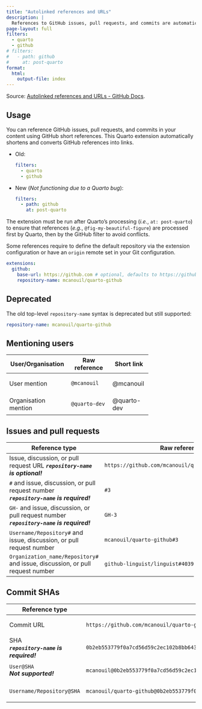 ```yaml
---
title: "Autolinked references and URLs"
description: |
  References to GitHub issues, pull requests, and commits are automatically shortened and converted into links.
page-layout: full
filters:
  - quarto
  - github
# filters:
#   - path: github
#     at: post-quarto
format:
  html:
    output-file: index
---
```


Source: [Autolinked references and URLs - GitHub Docs](https://docs.github.com/en/get-started/writing-on-github/working-with-advanced-formatting/autolinked-references-and-urls).

## Usage

You can reference GitHub issues, pull requests, and commits in your content using GitHub short references.
This Quarto extension automatically shortens and converts GitHub references into links.

- Old:

  ```yml
  filters:
    - quarto
    - github
  ```

- New (*Not functioning due to a Quarto bug*):

  ```yml
  filters:
    - path: github
      at: post-quarto
  ```

:::: {.callout-important}
The extension must be run after Quarto's processing (*i.e.*, `at: post-quarto`) to ensure that references (*e.g.*, `@fig-my-beautiful-figure`) are processed first by Quarto, then by the GitHub filter to avoid conflicts.
:::

Some references require to define the default repository via the extension configuration or have an `origin` remote set in your Git configuration.

```yml
extensions:
  github:
    base-url: https://github.com # optional, defaults to https://github.com
    repository-name: mcanouil/quarto-github
```

:::: {.callout-warning}
## Deprecated

The old top-level `repository-name` syntax is deprecated but still supported:

```yml
repository-name: mcanouil/quarto-github
```
:::

## Mentioning users

+----------------------+----------------+-------------+
| User/Organisation    | Raw reference  | Short link  |
+======================+================+=============+
|                      | ```txt         |             |
| User mention         | @mcanouil      | @mcanouil   |
|                      | ```            |             |
+----------------------+----------------+-------------+
|                      | ```txt         |             |
| Organisation mention | @quarto-dev    | @quarto-dev |
|                      | ```            |             |
+----------------------+----------------+-------------+

## Issues and pull requests

+-------------------------------------------------------------------------------+----------------------------------------------------+----------------------------------------------------+
| Reference type                                                                | Raw reference                                      | Short link                                         |
+===============================================================================+====================================================+====================================================+
|                                                                               | ```txt                                             |                                                    |
| Issue, discussion, or pull request URL                                        | https://github.com/mcanouil/quarto-github/issues/3 | https://github.com/mcanouil/quarto-github/issues/3 |
| ***`repository-name` is optional!***                                          | ```                                                |                                                    |
+-------------------------------------------------------------------------------+----------------------------------------------------+----------------------------------------------------+
|                                                                               | ```txt                                             |                                                    |
| `#` and issue, discussion, or pull request number \                           | #3                                                 | #3                                                 |
| ***`repository-name` is required!***                                          | ```                                                |                                                    |
+-------------------------------------------------------------------------------+----------------------------------------------------+----------------------------------------------------+
|                                                                               | ```txt                                             |                                                    |
| `GH-` and issue, discussion, or pull request number \                         | GH-3                                               | GH-3                                               |
| ***`repository-name` is required!***                                          | ```                                                |                                                    |
+-------------------------------------------------------------------------------+----------------------------------------------------+----------------------------------------------------+
|                                                                               | ```txt                                             |                                                    |
| `Username/Repository#` and issue, discussion, or pull request number          | mcanouil/quarto-github#3                           | mcanouil/quarto-github#3                           |
|                                                                               | ```                                                |                                                    |
+-------------------------------------------------------------------------------+----------------------------------------------------+----------------------------------------------------+
|                                                                               | ```txt                                             |                                                    |
| `Organization_name/Repository#` and issue, discussion, or pull request number | github-linguist/linguist#4039                      | github-linguist/linguist#4039                      |
|                                                                               | ```                                                |                                                    |
+-------------------------------------------------------------------------------+----------------------------------------------------+----------------------------------------------------+

## Commit SHAs

+--------------------------------------+-------------------------------------------------------------------------------------------+-------------------------------------------------------------------------------------------+
| Reference type                       | Raw reference                                                                             | Short link                                                                                |
+======================================+===========================================================================================+===========================================================================================+
|                                      | ```txt                                                                                    |                                                                                           |
| Commit URL                           | https://github.com/mcanouil/quarto-github/commit/0b2eb553779f0a7cd56d59c2ec102b8bb643e9c3 | https://github.com/mcanouil/quarto-github/commit/0b2eb553779f0a7cd56d59c2ec102b8bb643e9c3 |
|                                      | ```                                                                                       |                                                                                           |
+--------------------------------------+-------------------------------------------------------------------------------------------+-------------------------------------------------------------------------------------------+
|                                      | ```txt                                                                                    |                                                                                           |
| SHA \                                | 0b2eb553779f0a7cd56d59c2ec102b8bb643e9c3                                                  | 0b2eb553779f0a7cd56d59c2ec102b8bb643e9c3                                                  |
| ***`repository-name` is required!*** | ```                                                                                       |                                                                                           |
+--------------------------------------+-------------------------------------------------------------------------------------------+-------------------------------------------------------------------------------------------+
|                                      | ```txt                                                                                    |                                                                                           |
| `User@SHA` \                         | mcanouil@0b2eb553779f0a7cd56d59c2ec102b8bb643e9c3                                         | ***Not supported!***                                                                      |
| ***Not supported!***                 | ```                                                                                       |                                                                                           |
+--------------------------------------+-------------------------------------------------------------------------------------------+-------------------------------------------------------------------------------------------+
|                                      | ```txt                                                                                    |                                                                                           |
| `Username/Repository@SHA`            | mcanouil/quarto-github@0b2eb553779f0a7cd56d59c2ec102b8bb643e9c3                           | mcanouil/quarto-github@0b2eb553779f0a7cd56d59c2ec102b8bb643e9c3                           |
|                                      | ```                                                                                       |                                                                                           |
+--------------------------------------+-------------------------------------------------------------------------------------------+-------------------------------------------------------------------------------------------+
